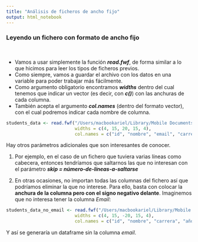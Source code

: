 ```yaml
---
title: "Análisis de ficheros de ancho fijo"
output: html_notebook
---
```


### Leyendo un fichero con formato de ancho fijo
\

+ Vamos a usar simplemente la función _**read.fwf**_, de forma similar a lo que hicimos para leer los tipos de ficheros previos. 
+ Como siempre, vamos a guardar el archivo con los datos en una variable para poder trabajar más fácilmente. 
+ Como argumento obligatorio encontramos _**widths**_ dentro del cual tenemos que indicar un vector (es decir, con _**c()**_) con las anchuras de cada columna.
+ También acepta el argumento _**col.names**_ (dentro del formato vector), con el cual podremos indicar cada nombre de columna.


```r
students_data <- read.fwf("/Users/macbookariel/Library/Mobile Documents/com~apple~CloudDocs/@ARIEL/AADD/DataScience/DataScience-con-RStudio/@Ariel/b Datos/tema1/student-fwf.txt", 
                          widths = c(4, 15, 20, 15, 4),
                          col.names = c("id", "nombre", "email", "carrera", "año"))
```

Hay otros parámetros adicionales que son interesantes de conocer.

1. Por ejemplo, en el caso de un fichero que tuviera varias líneas como cabecera, entonces tendríamos que saltarnos las que no interesan con el parámetro _**skip = número-de-líneas-a-saltarse**_

2. En otras ocasiones, no importan todas las columnas del fichero así que podríamos eliminar la que no interese. Para ello, basta con colocar la **anchura de la columna pero con el signo negativo delante**. Imaginemos que no interesa tener la columna _Email_:

```r
students_data_no_email <- read.fwf("/Users/macbookariel/Library/Mobile Documents/com~apple~CloudDocs/@ARIEL/AADD/DataScience/DataScience-con-RStudio/@Ariel/b Datos/tema1/student-fwf.txt", 
                          widths = c(4, 15, -20, 15, 4),
                          col.names = c("id", "nombre", "carrera", "año"))
```

Y así se generaría un dataframe sin la columna _email_.